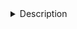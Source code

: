 <details><summary>Description</summary>
## Cell type info

** OLD version *** To update 

Has information about the different clusters/cell types, e.g. correspondence across datasets (RNA-ATAC), & within clusterings (e.g. different granularity within ATAC), it also has some notes from Jasper (e.g. neurotransmitter, whether it is glia/neuron… & some clarifications, such as "confidence level", which cell types it might include [some are not just one cell type], or what was used to annotate it [e.g. specific marker]...)

Relevant columns (for website): 
- Cell type/ Cluster (ATAC)
- Long name/description  (for the website might need to be split into two)
- Certainty
To be updated: 
- Final clusters/version)
- Neurotransmitter 
- Matching cluster from RNA (`load("/ddn1/vol1/staging/leuven/stg_00002/lcb/saibar/Projects/FB_devel/20200220_MotifsInEnhancers/1_global/int_anyAnnot//annotCorrespondence.RData")`)

#### Columns: 
- ...

</details>
